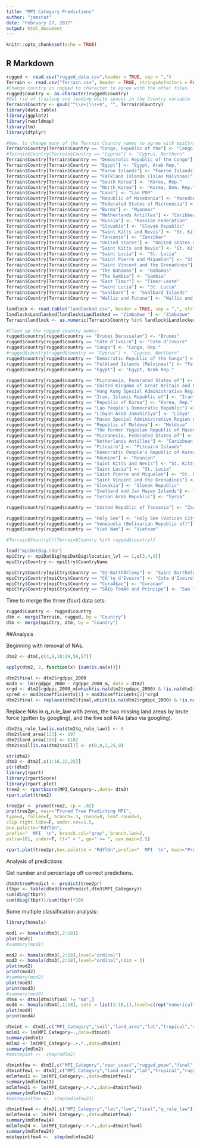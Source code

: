 ---
title: "MPI Category Predictions"
author: "jmmstat"
date: "February 27, 2017"
output: html_document
---

```{r setup, include=FALSE}
knitr::opts_chunk$set(echo = TRUE)
```

## R Markdown

```{r}
rugged <- read.csv("rugged_data.csv",header = TRUE, sep = ",")
Terrain <- read.csv("Terrain.csv", header = TRUE, stringsAsFactors = FALSE, sep = ",", as.is = TRUE)
#Change country in rugged to character to agree with the other files.
rugged$country <- as.character(rugged$country)
#Get rid of trailing and leading white spaces in the Country variable
Terrain$Country <- gsub("^\\s+|\\s+$", "", Terrain$Country)
library(data.table)
library(ggplot2)
library(rworldmap)
library(tm)
library(dtplyr)

#Now, to change many of the Terrain Country names to agree with mpiCtry
Terrain$Country[Terrain$Country == "Congo, Republic of the"] <- "Congo, Rep."
#Terrain$Country[Terrain$Country == "Cyprus"] <- "Cyprus, Northern"
Terrain$Country[Terrain$Country == "Democratic Republic of the Congo"] <- "Congo, Dem. Rep."
Terrain$Country[Terrain$Country == "Egypt"] <- "Egypt, Arab Rep."
Terrain$Country[Terrain$Country == "Faroe Islands"] <- "Faeroe Islands"
Terrain$Country[Terrain$Country == "Falkland Islands (Islas Malvinas)"] <- "Falkland Islands"
Terrain$Country[Terrain$Country == "South Korea"] <- "Korea, Rep."
Terrain$Country[Terrain$Country == "North Korea"] <- "Korea, Dem. Rep."
Terrain$Country[Terrain$Country == "Laos"] <- "Lao PDR"
Terrain$Country[Terrain$Country == "Republic of Macedonia"] <- "Macedonia"
Terrain$Country[Terrain$Country == "Federated States of Micronesia"] <- "Micronesia, Fed. States of"
Terrain$Country[Terrain$Country == "Burma"] <- "Myanmar"
Terrain$Country[Terrain$Country == "Netherlands Antilles"] <- "Caribbean Netherlands"
Terrain$Country[Terrain$Country == "Russia"] <- "Russian Federation"
Terrain$Country[Terrain$Country == "Slovakia"] <- "Slovak Republic"
Terrain$Country[Terrain$Country == "Saint Kitts and Nevis"] <- "St. Kitts and Nevis"
Terrain$Country[Terrain$Country == "Tanzania"] <- "Zanzibar"
Terrain$Country[Terrain$Country == "United States"] <- "United States of America"
Terrain$Country[Terrain$Country == "Saint Kitts and Nevis"] <- "St. Kitts and Nevis"
Terrain$Country[Terrain$Country == "Saint Lucia"] <- "St. Lucia"
Terrain$Country[Terrain$Country == "Saint Pierre and Miquelon"] <- "St. Pierre and Miquelon"
Terrain$Country[Terrain$Country == "Saint Vincent and the Grenadines"] <- "St. Vincent and Grenadines"
Terrain$Country[Terrain$Country == "The Bahamas"] <- "Bahamas"
Terrain$Country[Terrain$Country == "The Gambia"] <- "Gambia"
Terrain$Country[Terrain$Country == "East Timor"] <- "Timor-Leste"
Terrain$Country[Terrain$Country == "Saint Lucia"] <- "St. Lucia"
Terrain$Country[Terrain$Country == "Svalbard"] <- "Svalbard Islands"
Terrain$Country[Terrain$Country == "Wallis and Futuna"] <- "Wallis and Futuna Islands"

landlock <- read.table("landlocked.csv", header = TRUE, sep = ",", stringsAsFactors = FALSE)
landlock$Landlocked[landlock$Landlocked == "Zimbabwe "] <- "Zimbabwe"
Terrain$landlock <- as.numeric(Terrain$Country %in% landlock$Landlocked)

#Clean up the rugged country names:
rugged$country[rugged$country == "Brunei Darussalam"] <- "Brunei"
rugged$country[rugged$country == "Côte d'Ivoire"] <- "Cote d'Ivoire"  
rugged$country[rugged$country == "Congo"] <- "Congo, Rep." 
#rugged$country[rugged$country == "Cyprus"] <- "Cyprus, Northern" 
rugged$country[rugged$country == "Democratic Republic of the Congo"] <- "Congo, Dem. Rep."
rugged$country[rugged$country == "Falkland Islands (Malvinas)"] <- "Falkland Islands"
rugged$country[rugged$country == "Egypt"] <- "Egypt, Arab Rep."

rugged$country[rugged$country == "Micronesia, Federated States of"] <- "Micronesia, Fed. States of"
rugged$country[rugged$country == "United Kingdom of Great Britain and Northern Ireland"] <- "United Kingdom"
rugged$country[rugged$country == "Hong Kong Special Administrative Region of China"] <- "Hong Kong"
rugged$country[rugged$country == "Iran, Islamic Republic of"] <- "Iran"
rugged$country[rugged$country == "Republic of Korea"] <- "Korea, Rep."
rugged$country[rugged$country == "Lao People's Democratic Republic"] <- "Lao PDR"
rugged$country[rugged$country == "Libyan Arab Jamahiriya"] <- "Libya"
rugged$country[rugged$country == "Macao Special Administrative Region of China"] <- "Macau"
rugged$country[rugged$country == "Republic of Moldova"] <- "Moldova"
rugged$country[rugged$country == "The former Yugoslav Republic of Macedonia"] <- "Macedonia"
rugged$country[rugged$country == "Micronesia, Federated States of"] <- "Micronesia, Fed. States of"
rugged$country[rugged$country == "Netherlands Antilles"] <- "Caribbean Netherlands"
rugged$country[rugged$country == "Pitcairn"] <- "Pitcairn Islands"
rugged$country[rugged$country == "Democratic People's Republic of Korea"] <- "Korea, Dem. Rep."
rugged$country[rugged$country == "Réunion"] <- "Reunion"
rugged$country[rugged$country == "Saint Kitts and Nevis"] <- "St. Kitts and Nevis"
rugged$country[rugged$country == "Saint Lucia"] <- "St. Lucia"
rugged$country[rugged$country == "Saint Pierre and Miquelon"] <- "St. Pierre and Miquelon"
rugged$country[rugged$country == "Saint Vincent and the Grenadines"] <- "St. Vincent and Grenadines"
rugged$country[rugged$country == "Slovakia"] <- "Slovak Republic"
rugged$country[rugged$country == "Svalbard and Jan Mayen Islands"] <- "Svalbard Islands"
rugged$country[rugged$country == "Syrian Arab Republic"] <- "Syria"

rugged$country[rugged$country == "United Republic of Tanzania"] <- "Zanzibar"

rugged$country[rugged$country == "Holy See"] <- "Holy See (Vatican City)"
rugged$country[rugged$country == "Venezuela (Bolivarian Republic of)"] <- "Venezuela"
rugged$country[rugged$country == "Viet Nam"] <- "Vietnam"

#Terrain$Country[!(Terrain$Country %in% rugged$country)]
```
   
```{r}
load("mpiDatBig.rda")
mpiCtry <- mpiDatBig[mpiDatBig$location_lvl == 1,c(3,4,9)]
mpiCtry$Country <- mpiCtry$CountryName

mpiCtry$Country[mpiCtry$Country == "St-BarthÃ©lemy"] <- "Saint Barthelemy"
mpiCtry$Country[mpiCtry$Country == "CÃ´te d'Ivoire"] <- "Cote d'Ivoire"
mpiCtry$Country[mpiCtry$Country == "CuraÃ§ao"] <- "Curacao"
mpiCtry$Country[mpiCtry$Country == "SÃ£o TomÃ© and Principe"] <- "Sao Tome and Principe"

```
  
Time to merge the three (four) data sets:

```{r, merge three sets}
rugged$Country <- rugged$country
dtm <- merge(Terrain, rugged, by = "Country")
dtm <- merge(mpiCtry, dtm, by = "Country")

```   
  
  
##Analysis
  
  Beginning with removal of NAs.
   
```{r}
dtm2 <- dtm[,c(4,6,10:29,56,57)]

apply(dtm2, 2, function(x) {sum(is.na(x))})

dtm2$final <- dtm2$rgdppc_2000
mod3 <- lm(rgdppc_2000 ~ rgdppc_2000_m, data = dtm2)
xrgd <- dtm2$rgdppc_2000_m[which(is.na(dtm2$rgdppc_2000) & !is.na(dtm2$rgdppc_2000_m))]
xpred <- mod3$coefficients[1] + mod3$coefficients[2]*xrgd
dtm2$final <- replace(dtm2$final,which(is.na(dtm2$rgdppc_2000) & !is.na(dtm2$rgdppc_2000_m)),xpred)
```
  
  
Replace NAs in q_rule_law with zeros, the two missing land areas by brute force (gotten by googling), and the five soil NAs (also via googling). 

```{r}
dtm2$q_rule_law[is.na(dtm2$q_rule_law)] <- 0
dtm2$land_area[133] <- 197
dtm2$land_area[188] <- 6102
dtm2$soil[is.na(dtm2$soil)] <- c(0,0,2,25,0)

```

  
```{r}
str(dtm2)
dtm3 <- dtm2[,c(1:16,22,25)]
str(dtm3)
library(rpart)
library(rpartScore)
library(rpart.plot)
tree2 <- rpartScore(MPI_Category~.,data= dtm3)
rpart.plot(tree2)

tree2pr <- prune(tree2, cp = .02)
prp(tree2pr, main="Pruned Tree Predicting MPI",
type=4, fallen=T, branch=.3, round=0, leaf.round=9,
clip.right.labs=F, under.cex=1.5,
box.palette="RdYlGn",
prefix="  MPI  \n", branch.col="gray", branch.lwd=2,
extra=101, under=T, lt=" < ", ge=" >= ", cex.main=2.5)

rpart.plot(tree2pr,box.palette = "RdYlGn",prefix="  MPI  \n", main="Pruned Tree Predicting MPI")
```
   
Analysis of predictions

   
Get number and percentage off correct predictions.

```{r}

dtm3$treePredict <- predict(tree2pr)
(tbpr <- table(dtm3$treePredict,dtm3$MPI_Category))
sum(diag(tbpr))
sum(diag(tbpr))/sum(tbpr)*100


```

Some multiple classification analysis:

```{r}
library(homals)

mod1 <- homals(dtm3[,2:18])
plot(mod1)
#summary(mod1)

mod2 <- homals(dtm3[,2:18],level="ordinal")
mod3 <- homals(dtm3[,2:18],level="ordinal",ndim = 3)
plot(mod2)
print(mod2)
#summary(mod2)
plot(mod3)
print(mod3)
#summary(mod3)
dtm4 <- dtm3[dtm3$final != "NA",]
mod4 <- homals(dtm4[,1:18], sets = list(2:18,1),level=c(rep("numerical",17),"ordinal"),ndim = 3)
plot(mod4)
print(mod4)
```

```{r}
dtmint <- dtm3[,c("MPI_Category","soil","land_area","lat","tropical","rugged_lsd" ,"near_coast","rugged_popw","final","q_rule_law")]
mdlm1 <- lm(MPI_Category~.,data=dtmint)
summary(mdlm1)
mdlm2 <- lm(MPI_Category~.+.*.,data=dtmint)
summary(mdlm2)
#mdstepint <-  step(mdlm2)

dtmintfew <- dtm3[,c("MPI_Category","near_coast","rugged_popw","final","q_rule_law")]
dtmintfew1 <- dtm3[,c("MPI_Category","land_area","lat","tropical","rugged_lsd" ,"near_coast","rugged_popw","final","q_rule_law")]
mdlmfew11 <- lm(MPI_Category~.,data=dtmintfew1)
summary(mdlmfew11)
mdlmfew21 <- lm(MPI_Category~.+.*.,data=dtmintfew1)
summary(mdlmfew21)
#mdstepintfew <-  step(mdlmfew21)

dtmintfew4 <- dtm3[,c("MPI_Category","lat","lon","final","q_rule_law")]
mdlmfew14 <- lm(MPI_Category~.,data=dtmintfew4)
summary(mdlmfew14)
mdlmfew24 <- lm(MPI_Category~.+.*.,data=dtmintfew4)
summary(mdlmfew24)
mdstepintfew4 <-  step(mdlmfew24)
```
